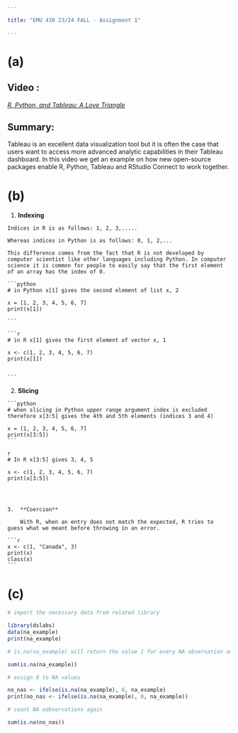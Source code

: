 ```yaml
---

title: "EMU 430 23/24 FALL - Assignment 1"

---
```




# (a)

## Video : 

[*R, Python, and Tableau: A Love Triangle*](https://www.rstudio.com/conference/2022/talks/r-python-tableau-love-triangle/)

## Summary:

Tableau is an excellent data visualization tool but it is often the case that users want to access more advanced analytic capabilities in their Tableau dashboard. In this video we get an example on how new open-source packages enable R, Python, Tableau and RStudio Connect to work together.

# (b)

1.   **Indexing**

    Indices in R is as follows: 1, 2, 3,.....

    Whereas indices in Python is as follows: 0, 1, 2,...

    This difference comes from the fact that R is not developed by computer scientist like other languages including Python. In computer science it is common for people to easily say that the first element of an array has the index of 0.

    ```python
    # in Python x[1] gives the second element of list x, 2

    x = [1, 2, 3, 4, 5, 6, 7]
    print(x[1])

    ```

    ```r
    # in R x[1] gives the first element of vector x, 1

    x <- c(1, 2, 3, 4, 5, 6, 7)  
    print(x[1])


    ```

2.   **Slicing**

    ```python
    # when slicing in Python upper range argument index is excluded therefore x[3:5] gives the 4th and 5th elements (indices 3 and 4)

    x = [1, 2, 3, 4, 5, 6, 7]
    print(x[3:5])
    ```

    {r}
    # In R x[3:5] gives 3, 4, 5

    x <- c(1, 2, 3, 4, 5, 6, 7)  
    print(x[3:5])


    

    3.  **Coercion**

        With R, when an entry does not match the expected, R tries to guess what we meant before throwing in an error.

    ```r
    x <- c(1, "Canada", 3)
    print(x)
    class(x)
    ```

# (c)

```r
# import the necessary data from related library

library(dslabs)
data(na_example)
print(na_example)
```

```r
# is.na(na_example) will return the value 1 for every NA observation and 0 o.w.

sum(is.na(na_example))  
```

```r
# assign 0 to NA values

no_nas <- ifelse(is.na(na_example), 0, na_example)
print(no_nas <- ifelse(is.na(na_example), 0, na_example))

```

```r
# count NA oobservations again

sum(is.na(no_nas))

```
